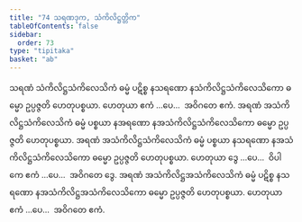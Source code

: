 ```yaml
---
title: "74 သရဏဒုက, သံကိလိဋ္ဌတ္တိက"
tableOfContents: false
sidebar:
  order: 73
type: "tipitaka"
basket: "ab"
---
```



<DynamicBreadcrumb />

<Division number="85">

<Paragraph number="229">
သရဏံ သံကိလိဋ္ဌသံကိလေသိကံ ဓမ္မံ ပဋိစ္စ နသရဏော နသံကိလိဋ္ဌသံကိလေသိကော ဓမ္မော ဥပ္ပဇ္ဇတိ ဟေတုပစ္စယာ. ဟေတုယာ ဧကံ …ပေ…  အဝိဂတေ ဧကံ.
</Paragraph>

<Paragraph number="230">
အရဏံ အသံကိလိဋ္ဌသံကိလေသိကံ ဓမ္မံ ပစ္စယာ နအရဏော နအသံကိလိဋ္ဌသံကိလေသိကော ဓမ္မော ဥပ္ပဇ္ဇတိ ဟေတုပစ္စယာ. အရဏံ အသံကိလိဋ္ဌသံကိလေသိကံ ဓမ္မံ ပစ္စယာ နသရဏော နအသံကိလိဋ္ဌသံကိလေသိကော ဓမ္မော ဥပ္ပဇ္ဇတိ ဟေတုပစ္စယာ. ဟေတုယာ ဒွေ …ပေ…  ဝိပါကေ ဧကံ …ပေ…  အဝိဂတေ ဒွေ.
</Paragraph>

<Paragraph number="231">
အရဏံ အသံကိလိဋ္ဌအသံကိလေသိကံ ဓမ္မံ ပဋိစ္စ နသရဏော နအသံကိလိဋ္ဌအသံကိလေသိကော ဓမ္မော ဥပ္ပဇ္ဇတိ ဟေတုပစ္စယာ. ဟေတုယာ ဧကံ …ပေ…  အဝိဂတေ ဧကံ.
</Paragraph>
</Division>